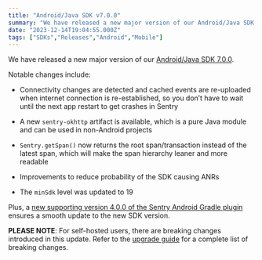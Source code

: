 ```yaml
---
title: "Android/Java SDK v7.0.0"
summary: "We have released a new major version of our Android/Java SDK 7.0.0 . Notable changes include bumping minSdk level to 19 (Android 4.4), improvements to reduce probability of the SDK causing ANRs, and connectivity changes are detected and cached events are re-uploaded when internet connection is"
date: "2023-12-14T19:04:55.000Z"
tags: ["SDKs","Releases","Android","Mobile"]
---
```


  We have released a new major version of our [Android/Java SDK 7.0.0](https://github.com/getsentry/sentry-java/releases/tag/7.0.0).

Notable changes include:

* Connectivity changes are detected and cached events are re-uploaded when internet connection is re-established, so you don’t have to wait until the next app restart to get crashes in Sentry

* A new `sentry-okhttp` artifact is available, which is a pure Java module and can be used in non-Android projects

* `Sentry.getSpan()` now returns the root span/transaction instead of the latest span, which will make the span hierarchy leaner and more readable

* Improvements to reduce probability of the SDK causing ANRs

* The `minSdk` level was updated to 19

Plus, a [new supporting version 4.0.0 of the Sentry Android Gradle plugin](https://github.com/getsentry/sentry-android-gradle-plugin/releases/tag/4.0.0) ensures a smooth update to the new SDK version.

**PLEASE NOTE**: For self-hosted users, there are breaking changes introduced in this update. Refer to the [upgrade guide](https://docs.sentry.io/platforms/android/migration/#migrating-from-iosentrysentry-android-6x-to-iosentrysentry-android-700) for a complete list of breaking changes.
